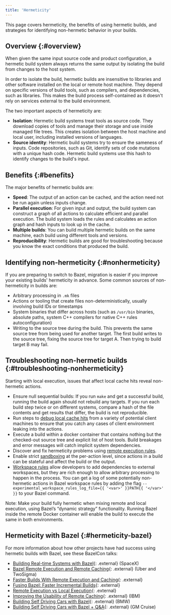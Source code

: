 ```yaml
---
title: 'Hermeticity'
---
```


This page covers hermeticity, the benefits of using hermetic builds, and
strategies for identifying non-hermetic behavior in your builds.

## Overview {:#overview}

When given the same input source code and product configuration, a hermetic
build system always returns the same output by isolating the build from changes
to the host system.

In order to isolate the build, hermetic builds are insensitive to libraries and
other software installed on the local or remote host machine. They depend on
specific versions of build tools, such as compilers, and dependencies, such as
libraries. This makes the build process self-contained as it doesn't rely on
services external to the build environment.

The two important aspects of hermeticity are:

* **Isolation**: Hermetic build systems treat tools as source code. They
  download copies of tools and manage their storage and use inside managed file
  trees. This creates isolation between the host machine and local user,
  including installed versions of languages.
* **Source identity**: Hermetic build systems try to ensure the sameness of
  inputs. Code repositories, such as Git, identify sets of code mutations with a
  unique hash code. Hermetic build systems use this hash to identify changes to
  the build's input.

## Benefits {:#benefits}

The major benefits of hermetic builds are:

* **Speed**: The output of an action can be cached, and the action need not be
  run again unless inputs change.
* **Parallel execution**: For given input and output, the build system can
  construct a graph of all actions to calculate efficient and parallel
  execution. The build system loads the rules and calculates an action graph
  and hash inputs to look up in the cache.
* **Multiple builds**: You can build multiple hermetic builds on the same
  machine, each build using different tools and versions.
* **Reproducibility**: Hermetic builds are good for troubleshooting because you
  know the exact conditions that produced the build.

## Identifying non-hermeticity {:#nonhermeticity}

If you are preparing to switch to Bazel, migration is easier if you improve
your existing builds' hermeticity in advance. Some common sources of
non-hermeticity in builds are:

* Arbitrary processing in `.mk` files
* Actions or tooling that create files non-deterministically, usually involving
  build IDs or timestamps
* System binaries that differ across hosts (such as `/usr/bin` binaries, absolute
  paths, system C++ compilers for native C++ rules autoconfiguration)
* Writing to the source tree during the build. This prevents the same source
  tree from being used for another target. The first build writes to the source
  tree, fixing the source tree for target A. Then trying to build target B may
  fail.

## Troubleshooting non-hermetic builds {:#troubleshooting-nonhermeticity}

Starting with local execution, issues that affect local cache hits reveal
non-hermetic actions.

* Ensure null sequential builds: If you run `make` and get a successful build,
  running the build again should not rebuild any targets. If you run each build
  step twice or on different systems, compare a hash of the file contents and
  get results that differ, the build is not reproducible.
* Run steps to
  [debug local cache hits](/versions/6.3.0/docs/remote-execution-caching-debug#troubleshooting-cache-hits)
  from a variety of potential client machines to ensure that you catch any
  cases of client environment leaking into the actions.
* Execute a build within a docker container that contains nothing but the
  checked-out source tree and explicit list of host tools. Build breakages and
  error messages will catch implicit system dependencies.
* Discover and fix hermeticity problems using
  [remote execution rules](/versions/6.3.0/docs/remote-execution-rules#overview).
* Enable strict [sandboxing](/versions/6.3.0/docs/sandboxing)
  at the per-action level, since actions in a build can be stateful and affect
  the build or the output.
* [Workspace rules](/versions/6.3.0/docs/workspace-log)
  allow developers to add dependencies to external workspaces, but they are
  rich enough to allow arbitrary processing to happen in the process. You can
  get a log of some potentially non-hermetic actions in Bazel workspace rules by
  adding the flag
  `--experimental_workspace_rules_log_file={{ '<var>' }}PATH{{ '</var>' }}` to
  your Bazel command.

Note: Make your build fully hermetic when mixing remote and local execution,
using Bazel’s “dynamic strategy” functionality. Running Bazel inside the remote
Docker container will enable the build to execute the same in both environments.

## Hermeticity with Bazel {:#hermeticity-bazel}

For more information about how other projects have had success using hermetic
builds with Bazel, see these  BazelCon talks:

*   [Building Real-time Systems with Bazel](https://www.youtube.com/watch?v=t_3bckhV_YI){: .external} (SpaceX)
*   [Bazel Remote Execution and Remote Caching](https://www.youtube.com/watch?v=_bPyEbAyC0s){: .external} (Uber and TwoSigma)
*   [Faster Builds With Remote Execution and Caching](https://www.youtube.com/watch?v=MyuJRUwT5LI){: .external}
*   [Fusing Bazel: Faster Incremental Builds](https://www.youtube.com/watch?v=rQd9Zd1ONOw){: .external}
*   [Remote Execution vs Local Execution](https://www.youtube.com/watch?v=C8wHmIln--g){: .external}
*   [Improving the Usability of Remote Caching](https://www.youtube.com/watch?v=u5m7V3ZRHLA){: .external} (IBM)
*   [Building Self Driving Cars with Bazel](https://www.youtube.com/watch?v=Gh4SJuYUoQI&list=PLxNYxgaZ8Rsf-7g43Z8LyXct9ax6egdSj&index=4&t=0s){: .external} (BMW)
*   [Building Self Driving Cars with Bazel + Q&A](https://www.youtube.com/watch?v=fjfFe98LTm8&list=PLxNYxgaZ8Rsf-7g43Z8LyXct9ax6egdSj&index=29){: .external} (GM Cruise)
